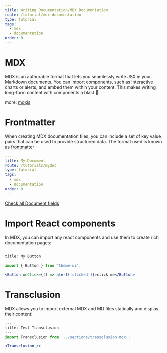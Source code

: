```yaml
---
title: Writing Documentation/MDX Documentation
route: /tutorial/mdx-documentation
type: tutorial
tags:
  - mdx
  - documentation
order: 0
---
```


# MDX

MDX is an authorable format that lets you seamlessly write JSX in your Markdown documents.
You can import components, such as interactive charts or alerts, and embed them within your content.
This makes writing long-form content with components a blast :rocket:.

more: [mdxjs](https://mdxjs.com)

# Frontmatter

When creating MDX documentation files, you can include a set of key value pairs that can be used to provide structured data. The format used is known as [frontmatter](https://github.com/jonschlinkert/gray-matter)

```yaml
---
title: My Document
route: /tutorials/mydoc
type: tutorial
tags:
  - mdx
  - documentation
order: 0
---
```

[Check all Document fields](/tutorial/document)

# Import React components

In MDX, you can import any react components and use them to create rich documentation pages:

```jsx
---
title: My Button
---
import { Button } from 'theme-ui';

<Button onClick={() => alert('clicked')}>click me</Button>
```


# Transclusion

MDX allows you to import external MDX and MD files statically and display their content:

```jsx
---
title: Test Transclusion
---
import Transclusion from '../sections/transclusion.mdx';

<Transclusion />
```